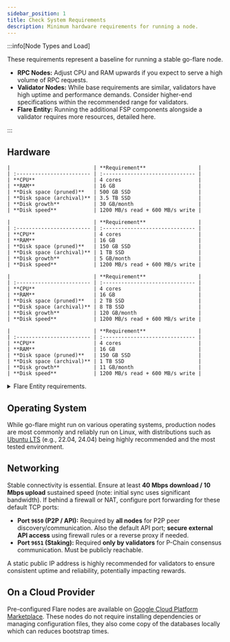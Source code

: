 ```yaml
---
sidebar_position: 1
title: Check System Requirements
description: Minimum hardware requirements for running a node.
---
```



:::info[Node Types and Load]

These requirements represent a baseline for running a stable go-flare node.

- **RPC Nodes:** Adjust CPU and RAM upwards if you expect to serve a high volume of RPC requests.
- **Validator Nodes:** While base requirements are similar, validators have high uptime and performance demands. Consider higher-end specifications within the recommended range for validators.
- **Flare Entity:** Running the additional FSP components alongside a validator requires more resources, detailed here.

:::

## Hardware

<Tabs groupId="network" block>
  <TabItem value="flare" label="Flare Mainnet" default>

    |                           | **Requirement**                 |
    | :------------------------ | :------------------------------ |
    | **CPU**                   | 4 cores                         |
    | **RAM**                   | 16 GB                           |
    | **Disk space (pruned)**   | 500 GB SSD                      |
    | **Disk space (archival)** | 3.5 TB SSD                      |
    | **Disk growth**           | 30 GB/month                     |
    | **Disk speed**            | 1200 MB/s read + 600 MB/s write |

  </TabItem>
  <TabItem value="coston2" label="Flare Testnet Coston2">

    |                           | **Requirement**                 |
    | :------------------------ | :------------------------------ |
    | **CPU**                   | 4 cores                         |
    | **RAM**                   | 16 GB                           |
    | **Disk space (pruned)**   | 150 GB SSD                      |
    | **Disk space (archival)** | 1 TB SSD                        |
    | **Disk growth**           | 5 GB/month                      |
    | **Disk speed**            | 1200 MB/s read + 600 MB/s write |

  </TabItem>
  <TabItem value="songbird" label="Songbird Canary-Network">

    |                           | **Requirement**                 |
    | :------------------------ | :------------------------------ |
    | **CPU**                   | 4 cores                         |
    | **RAM**                   | 16 GB                           |
    | **Disk space (pruned)**   | 2 TB SSD                        |
    | **Disk space (archival)** | 8 TB SSD                        |
    | **Disk growth**           | 120 GB/month                    |
    | **Disk speed**            | 1200 MB/s read + 600 MB/s write |

  </TabItem>
  <TabItem value="coston" label="Songbird Testnet Coston">

    |                           | **Requirement**                 |
    | :------------------------ | :------------------------------ |
    | **CPU**                   | 4 cores                         |
    | **RAM**                   | 16 GB                           |
    | **Disk space (pruned)**   | 150 GB SSD                      |
    | **Disk space (archival)** | 1 TB SSD                        |
    | **Disk growth**           | 11 GB/month                     |
    | **Disk speed**            | 1200 MB/s read + 600 MB/s write |

  </TabItem>
</Tabs>

<details>

<summary>Flare Entity requirements.</summary>

To deploy all [Flare Entity](/run-node/flare-entity) components on a single HW instance:

<Tabs groupId="network" block>
  <TabItem value="flare" label="Flare Mainnet" default>

    |                           | **Requirement** |
    |:--------------------------|:----------------|
    | **CPU**                   | 16 cores        |
    | **RAM**                   | 64 GB           |
    | **Disk space**            | 4 TB SSD        |

  </TabItem>
  <TabItem value="coston2" label="Flare Testnet Coston2">

    |                           | **Requirement** |
    |:--------------------------|:----------------|
    | **CPU**                   | 8 cores         |
    | **RAM**                   | 16 GB           |
    | **Disk space**            | 100 GB SSD      |

  </TabItem>
  <TabItem value="songbird" label="Songbird Canary-Network">

    |                           | **Requirement**  |
    |:--------------------------|:-----------------|
    | **CPU**                   | 16 cores         |
    | **RAM**                   | 64 GB            |
    | **Disk space**            | 4 TB SSD         |

  </TabItem>
  <TabItem value="coston" label="Songbird Testnet Coston">

    |                           | **Requirement** |
    |:--------------------------|:----------------|
    | **CPU**                   | 8 cores         |
    | **RAM**                   | 16 GB           |
    | **Disk space**            | 100 GB SSD      |

  </TabItem>
</Tabs>

It is possible to split the FSP deployment across multiple instances, but this deviation from the recommended deployment configuration could introduce additional friction when updating.

</details>

## Operating System

While go-flare might run on various operating systems, production nodes are most commonly and reliably run on Linux, with distributions such as [Ubuntu LTS](https://ubuntu.com) (e.g., 22.04, 24.04) being highly recommended and the most tested environment.

## Networking

Stable connectivity is essential. Ensure at least **40 Mbps download / 10 Mbps upload** sustained speed (note: initial sync uses significant bandwidth).
If behind a firewall or NAT, configure port forwarding for these default TCP ports:

- **Port `9650` (P2P / API):** Required by **all nodes** for P2P peer discovery/communication. Also the default API port; **secure external API access** using firewall rules or a reverse proxy if needed.
- **Port `9651` (Staking):** Required **only by validators** for P-Chain consensus communication. Must be publicly reachable.

A static public IP address is highly recommended for validators to ensure consistent uptime and reliability, potentially impacting rewards.

## On a Cloud Provider

Pre-configured Flare nodes are available on [Google Cloud Platform Marketplace](/run-node/gcp-marketplace-nodes).
These nodes do not require installing dependencies or managing configuration files, they also come copy of the databases locally which can reduces bootstrap times.
